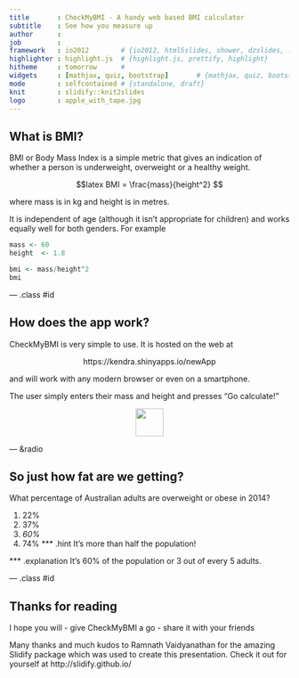```yaml
---
title       : CheckMyBMI - A handy web based BMI calculator
subtitle    : See how you measure up
author      : 
job         : 
framework   : io2012        # {io2012, html5slides, shower, dzslides, ...}
highlighter : highlight.js  # {highlight.js, prettify, highlight}
hitheme     : tomorrow      # 
widgets     : [mathjax, quiz, bootstrap]       # {mathjax, quiz, bootstrap}
mode        : selfcontained # {standalone, draft}
knit        : slidify::knit2slides
logo        : apple_with_tape.jpg
---
```


## What is BMI?

BMI or Body Mass Index is a simple metric that gives an indication of whether a person is underweight, overweight or a healthy weight.

$$latex
BMI = \frac{mass}{height^2}
$$

where mass is in kg and height is in metres.

It is independent of age (although it isn't appropriate for children) and works equally well for both genders. For example
```r
mass <- 60
height  <- 1.8

bmi <- mass/height^2
bmi
```

--- .class #id 

## How does the app work?

CheckMyBMI is very simple to use. It is hosted on the web at 

<div style='text-align: center;'> https://kendra.shinyapps.io/newApp </div>

and will work with any modern browser or even on a smartphone.

The user simply enters their mass and height and presses "Go calculate!"

<div style='text-align: center;'>
<img height='50' src='assets/img/BMIpic.png'/>
</div>



--- &radio

## So just how fat are we getting?

What percentage of Australian adults are overweight or obese in 2014?

1. 22%
2. 37%
3. _60%_
4. 74%
*** .hint 
It's more than half the population!

*** .explanation 
It's 60% of the population or 3 out of every 5 adults.

--- .class #id

## Thanks for reading

I hope you will 
- give CheckMyBMI a go
- share it with your friends 

Many thanks and much kudos to Ramnath Vaidyanathan for the amazing Slidify package which was used to create this presentation. 
Check it out for yourself at http://slidify.github.io/



